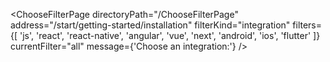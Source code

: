 

<ChooseFilterPage
  directoryPath="/ChooseFilterPage"
  address="/start/getting-started/installation"
  filterKind="integration"
  filters={[
    'js',
    'react',
    'react-native',
    'angular',
    'vue',
    'next',
    'android',
    'ios',
    'flutter'
  ]}
  currentFilter="all"
  message={'Choose an integration:'}
/>
